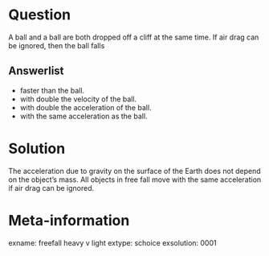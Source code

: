 Question
========
A \SI{5}{kg} ball and a \SI{10}{kg} ball are both dropped off a cliff at the same time. If air drag can be ignored, then the \SI{10}{kg} ball falls


Answerlist
----------
* \SI{50}{\percent} faster than the \SI{5}{kg} ball.
* with double the velocity of the \SI{5}{kg} ball.
* with double the acceleration of the \SI{5}{kg} ball.
* with the same acceleration as the \SI{5}{kg} ball.


Solution
========
The acceleration due to gravity on the surface of the Earth does not depend on the object's mass. All objects in free fall move with the same acceleration if air drag can be ignored.


Meta-information
================
exname: freefall heavy v light
extype: schoice
exsolution: 0001
